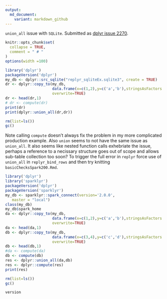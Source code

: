 ```yaml
---
output:
  md_document:
    variant: markdown_github
---
```


`union_all` issue with `SQLite`.  Submitted as [dplyr issue 2270](https://github.com/hadley/dplyr/issues/2270).

<!-- Generated from .Rmd. Please edit that file -->

```r
knitr::opts_chunk$set(
  collapse = TRUE,
  comment = " # "
)
options(width =100)
```

```r
library('dplyr')
packageVersion('dplyr')
my_db <- dplyr::src_sqlite("replyr_sqliteEx.sqlite3", create = TRUE)
dr <- dplyr::copy_to(my_db,
                     data.frame(x=c(1,2),y=c('a','b'),stringsAsFactors = FALSE),'dr',
                     overwrite=TRUE)
dr <- head(dr,1)
# dr <- compute(dr)
print(dr)
print(dplyr::union_all(dr,dr))
```

```r
rm(list=ls())
gc()
```

Note calling `compute` doesn't always fix the problem in my more complicated production example.
Also `union` seems to not have the same issue as `union_all`.  It also seems like nested function calls
exhebriate the issue, perhaps a reference to a necissary structure goes out of scope and allows sub-table collection 
too soon?  To trigger the full error in `replyr` force use of `union_all` in `replyr_bind_rows` and then try knitting `basicChecksSpark200.Rmd`.

```r
library('dplyr')
library('sparklyr')
packageVersion('dplyr')
packageVersion('sparklyr')
my_db <- sparklyr::spark_connect(version='2.0.0', 
   master = "local")
class(my_db)
my_db$spark_home
da <- dplyr::copy_to(my_db,
                     data.frame(x=c(1,2),y=c('a','b'),stringsAsFactors = FALSE),'dr',
                     overwrite=TRUE)
da <- head(da,1)
db <- dplyr::copy_to(my_db,
                     data.frame(x=c(3,4),y=c('c','d'),stringsAsFactors = FALSE),'dr',
                     overwrite=TRUE)
db <- head(db,1)
#da <- compute(da)
db <- compute(db)
res <- dplyr::union_all(da,db)
res <- dplyr::compute(res)
print(res)
```

```r
rm(list=ls())
gc()
```

```r
version
```
